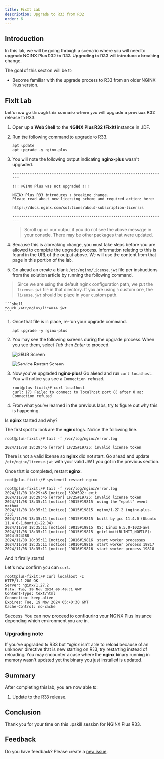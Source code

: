 ```yaml
---
title: FixIt Lab
description: Upgrade to R33 from R32
order: 6
---
```


## Introduction

In this lab, we will be going through a scenario where you will need to upgrade NGINX Plus R32 to R33. Upgrading to R33
will introduce a breaking change.

The goal of this section will be to
- Become familiar with the upgrade process to R33 from an older NGINX Plus version.

## FixIt Lab

Let's now go through this scenario where you will upgrade a previous R32 release to R33.

1. Open up a **Web Shell** to the **NGINX Plus R32 (FixIt)** instance in UDF.

1. Run the following command to upgrade to R33.
    ```shell
    apt update
    apt upgrade -y nginx-plus
    ```

1. You will note the following output indicating **nginx-plus** wasn't upgraded.

    ```shell
    ----------------------------------------------------------------------

    !!! NGINX Plus was not upgraded !!!

    NGINX Plus R33 introduces a breaking change.
    Please read about new licensing scheme and required actions here:

    https://docs.nginx.com/solutions/about-subscription-licenses

    ----------------------------------------------------------------------
    ```

    > Scroll up on our output if you do not see the above message in your console. There may be other packages that
    were updated.

1. Because this is a breaking change, you must take steps before you are allowed to complete the upgrade process.
Information relating to this is found in the URL of the output above. We will use the content from that page in this
portion of the lab.

1. Go ahead an create a blank `/etc/nginx/license.jwt` file per instructions from the solution article by running
the following command.

> Since we are using the default nginx configuration path, we put the `license.jwt` file in that directory. If you are using
a custom one, the `license.jwt` should be place in your custom path.

    ```shell
    touch /etc/nginx/license.jwt
    ```

1. Once that file is in place, re-run your upgrade command.
    ```shell
    apt upgrade -y nginx-plus
    ```

1. You may see the following screens during the upgrade process. When you see them, select *Tab* then *Enter* to
proceed.

    ![GRUB Screen](media/fixit/2.png)

    ![Service Restart Screen](media/fixit/3.png)

1. Now you've upgraded **nginx-plus**! Go ahead and run `curl localhost`. You will notice you see a `Connection refused`.
    ```shell
    root@plus-fixit:/# curl localhost
    curl: (7) Failed to connect to localhost port 80 after 0 ms: Connection refused
    ```

1. From what you've learned in the previous labs, try to figure out why this is happening.

Is **nginx** started and why?

<Collapsible title="Solution">

The first spot to look are the **nginx** logs. Notice the following line.

```shell
root@plus-fixit:/# tail -f /var/log/nginx/error.log

2024/11/08 18:29:45 [error] 19725#19725: invalid license token
```

There is not a valid license so **nginx** did not start. Go ahead and update `/etc/nginx/license.jwt` with your valid
JWT you got in the previous section.

Once that is completed, restart **nginx**.

```shell
root@plus-fixit:/# systemctl restart nginx

root@plus-fixit:/# tail -f /var/log/nginx/error.log
2024/11/08 18:29:45 [notice] 592#592: exit
2024/11/08 18:29:45 [error] 19725#19725: invalid license token
2024/11/08 18:35:11 [notice] 19815#19815: using the "epoll" event method
2024/11/08 18:35:11 [notice] 19815#19815: nginx/1.27.2 (nginx-plus-r33)
2024/11/08 18:35:11 [notice] 19815#19815: built by gcc 11.4.0 (Ubuntu 11.4.0-1ubuntu1~22.04)
2024/11/08 18:35:11 [notice] 19815#19815: OS: Linux 6.5.0-1023-aws
2024/11/08 18:35:11 [notice] 19815#19815: getrlimit(RLIMIT_NOFILE): 1024:524288
2024/11/08 18:35:11 [notice] 19816#19816: start worker processes
2024/11/08 18:35:11 [notice] 19816#19816: start worker process 19817
2024/11/08 18:35:11 [notice] 19816#19816: start worker process 19818
```

And it finally starts!

Let's now confirm you can `curl`.

```shell
root@plus-fixit:/# curl localhost -I
HTTP/1.1 200 OK
Server: nginx/1.27.2
Date: Tue, 19 Nov 2024 05:40:31 GMT
Content-Type: text/html
Connection: keep-alive
Expires: Tue, 19 Nov 2024 05:40:30 GMT
Cache-Control: no-cache

```

Success! You can now proceed to configuring your NGINX Plus instance depending which environment you are in.

</Collapsible>


### Upgrading note

If you've upgraded to R33 but **nginx* isn't able to reload because of an unknown directive that is new starting on R33,
try restarting instead of reloading. You may encounter a case where the **nginx** binary running in memory wasn't updated
yet the binary you just installed is updated.

## Summary

After completing this lab, you are now able to:
1. Update to the R33 release.

## Conclusion

Thank you for your time on this upskill session for NGINX Plus R33.

## Feedback

Do you have feedback? Please create a [new issue](https://github.com/f5devcentral/nginx-plus-r33-upskill/issues).

